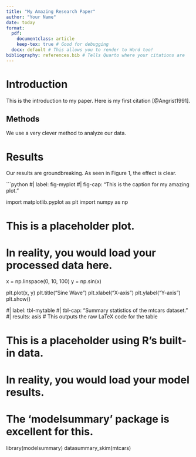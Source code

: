 ```yaml
---
title: "My Amazing Research Paper"
author: "Your Name"
date: today
format:
  pdf:
    documentclass: article
    keep-tex: true # Good for debugging
  docx: default # This allows you to render to Word too!
bibliography: references.bib # Tells Quarto where your citations are
---
```


# Introduction

This is the introduction to my paper. Here is my first citation [@Angrist1991].

## Methods

We use a very clever method to analyze our data.

# Results

Our results are groundbreaking. As seen in Figure 1, the effect is clear.

```python
#| label: fig-myplot
#| fig-cap: "This is the caption for my amazing plot."

import matplotlib.pyplot as plt
import numpy as np

# This is a placeholder plot.
# In reality, you would load your processed data here.
x = np.linspace(0, 10, 100)
y = np.sin(x)

plt.plot(x, y)
plt.title("Sine Wave")
plt.xlabel("X-axis")
plt.ylabel("Y-axis")
plt.show()

#| label: tbl-mytable
#| tbl-cap: "Summary statistics of the mtcars dataset."
#| results: asis # This outputs the raw LaTeX code for the table

# This is a placeholder using R's built-in data.
# In reality, you would load your model results.
# The 'modelsummary' package is excellent for this.
library(modelsummary)
datasummary_skim(mtcars)